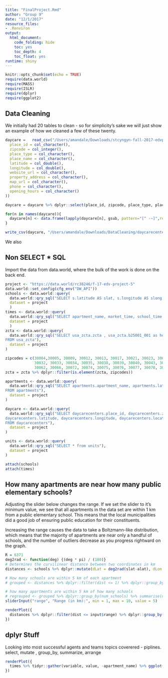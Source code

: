 ```yaml
---
title: "FinalProject.Rmd"
author: "Group 9"
date: "12/1/2017"
resource_files:
- .Renviron
output:
  html_document:
    code_folding: hide
    toc: yes
    toc_depth: 4
    toc_float: yes
runtime: shiny
---
```


```r
knitr::opts_chunk$set(echo = TRUE)
require(data.world)
require(MASS)
require(ISLR)
require(dplyr)
require(ggplot2)
```

## Data Cleaning 
We initially had 20 tables to clean - so for simplicity's sake we will just show an example of how we cleaned a few of these twenty. 

```r
daycare	=	read_csv("/Users/amandale/Downloads/stcyngyn-fall-2017-edvproject-5/day_care_centers.csv", col_types = cols(
  place_id = col_character(),
  zipcode = col_integer(),
  place_type = col_character(),
  place_name = col_character(),
  latitude = col_double(),
  longitude = col_double(),
  website_url = col_character(),
  property_address = col_character(),
  map_url = col_character(),
  phone = col_character(),
  opening_hours = col_character()
))

daycare = daycare %>% dplyr::select(place_id, zipcode, place_type, place_name, latitude, longitude, opening_hours)

for(n in names(daycare)){
  daycare[n] <- data.frame(lapply(daycare[n], gsub, pattern="[^ -~]",replacement = ""))
}

write_csv(daycare, "/Users/amandale/Downloads/DataCleaning/daycarecenters.csv")

```

We also 


## Non SELECT * SQL

Import the data from data.world, where the bulk of the work is done on the back end.

```r
project <- "https://data.world/rc38246/f-17-edv-project-5"
data.world::set_config(cfg_env("DW_API"))
schools <- data.world::query(
  data.world::qry_sql("SELECT s.latitude AS slat, s.longitude AS slong, school_name, a.latitude AS alat, a.longitude AS along, apartment_name FROM schools AS s cross join apartments AS a WHERE s.grades = 'Elementary' and school_type = 'public'"),
  dataset = project
  )
times <- data.world::query(
  data.world::qry_sql("SELECT apartment_name, market_time, school_time FROM apartments JOIN times using(place_id)"),
  dataset = project
  )
zcta <- data.world::query(
  data.world::qry_sql("SELECT usa_zcta.zcta , usa_zcta.b25001_001 as housing_units , usa_zcta.b25058_001 as median_rent, usa_zcta.b25071_001 as rent_percentage_of_income
FROM usa_zcta"),
  dataset = project
)

zipcodes = c(30004,30005, 30009, 30012, 30013, 30017, 30021, 30023, 30024, 30028, 30030,30031,
             30032, 30033, 30034, 30035, 30038, 30039, 30040, 30043, 30047, 30052, 30058,
             30062, 30066, 30072, 30074, 30075, 30076, 30077, 30078, 30079)
zcta = zcta %>% dplyr::filter(is.element(zcta, zipcodes))

apartments <- data.world::query(
  data.world::qry_sql("SELECT apartments.apartment_name, apartments.latitude, apartments.longitude, apartments.place_id, apartments.zipcode
FROM apartments"),
  dataset = project
)

daycare <- data.world::query(
  data.world::qry_sql("SELECT daycarecenters.place_id, daycarecenters.zipcode, daycarecenters.place_type, daycarecenters.place_name,
daycarecenters.latitude, daycarecenters.longitude, daycarecenters.location, daycarecenters.opening_hours
FROM daycarecenters"),
  dataset = project
)

units <- data.world::query(
  data.world::qry_sql("SELECT * from units"),
  dataset = project
)

attach(schools)
attach(times)
```

## How many apartments are near how many public elementary schools?
Adjusting the slider below changes the range. If we set the slider to it's minimum value, we see that all apartments in the data set are within 1 km from a public elementary school. This means that the local municipalities did a good job of ensuring public education for their constituents.

Increasing the range causes the data to take a Boltzmann-like distribution, which means that the majority of apartments are near only a handful of schools, and the number of outliers decrease as you progress rightward on the graph. 

```r
R = 6371
deg2rad <- function(deg) {(deg * pi) / (180)}
# Determines the curvilinear distance between two coordinates in km
distances <- schools %>% dplyr::mutate(dLat = deg2rad(slat-alat), dLon = deg2rad(slong-along), a = sin(dLat/2)*sin(dLat/2)+cos(deg2rad(slat))*cos(deg2rad(alat))*sin(dLon/2)*sin(dLon/2), c = 2*atan2(sqrt(a), sqrt(1-a)), dist = R*c) %>% dplyr::select(school_name,apartment_name,dist)

# How many schools are within 5 km of each apartment
# grouped <- distances %>% dplyr::filter(dist <= 1) %>% dplyr::group_by(apartment_name) %>% dplyr::summarise(num_schools = n())

# how many apartments are within 5 km of how many schools
# regrouped <- grouped %>% dplyr::group_by(num_schools) %>% summarise(num_apartments = n())
sliderInput("range", "Range (in km):", min = 1, max = 10, value = 5)

renderPlot({
  distances %>% dplyr::filter(dist <= input$range) %>% dplyr::group_by(apartment_name) %>% dplyr::summarise(num_schools = n()) %>% ggplot(aes(num_schools)) + geom_bar() + labs(x = "Number of Schools", y = "Number of Apartments")
})
```

## dplyr Stuff

Looking into most successful agents and teams
topics coverered - piplines. select, mutate , group_by, summarize, arrange
```r
renderPlot({
  times %>% tidyr::gather(variable, value, -apartment_name) %>% ggplot(aes(x = apartment_name, y = value, color = variable)) + geom_point()
})


```